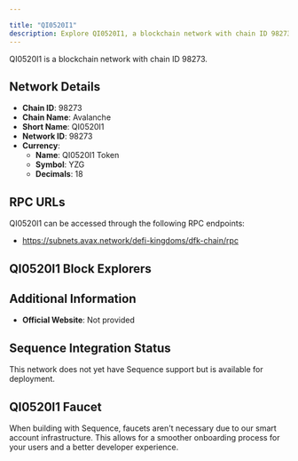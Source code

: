 ```yaml
---

title: "QI0520I1"
description: Explore QI0520I1, a blockchain network with chain ID 98273. Learn about its native currency, QI0520I1 Token, and how to interact with the network.
---
```




QI0520I1 is a blockchain network with chain ID 98273.

## Network Details

- **Chain ID**: 98273
- **Chain Name**: Avalanche
- **Short Name**: QI0520I1
- **Network ID**: 98273
- **Currency**: 
  - **Name**: QI0520I1 Token
  - **Symbol**: YZG
  - **Decimals**: 18

## RPC URLs

QI0520I1 can be accessed through the following RPC endpoints:

- https://subnets.avax.network/defi-kingdoms/dfk-chain/rpc

## QI0520I1 Block Explorers



## Additional Information

- **Official Website**: Not provided

## Sequence Integration Status

This network does not yet have Sequence support but is available for deployment.

## QI0520I1 Faucet

When building with Sequence, faucets aren't necessary due to our smart account infrastructure. This allows for a smoother onboarding process for your users and a better developer experience.
